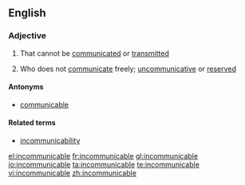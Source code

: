 ==English==

===Adjective===
{{en-adj}}

# {{context|of a disease etc}} That cannot be [[communicated]] or [[transmitted]]
# {{context|of a person}} Who does not [[communicate]] freely; [[uncommunicative]] or [[reserved]]

====Antonyms====
* [[communicable]]

====Related terms====
* [[incommunicability]]

[[el:incommunicable]]
[[fr:incommunicable]]
[[gl:incommunicable]]
[[io:incommunicable]]
[[ta:incommunicable]]
[[te:incommunicable]]
[[vi:incommunicable]]
[[zh:incommunicable]]